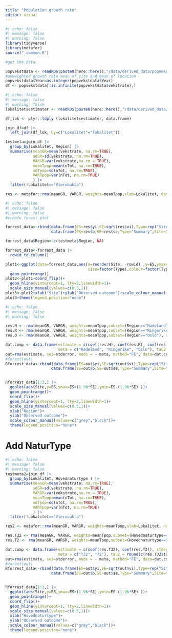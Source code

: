 ```yaml
---
title: "Population growth rate"
editor: visual
---
```


```r
#| echo: false
#| message: false
#| warning: false
library(tidyverse)
library(metafor)
source("_common.R")

#get the data

popvekstdata <- readRDS(paste0(here::here(),"/data/derived_data/popvekstdata.RDS"))
#unweighted growth rate mean of site and mean of location
popvekstdata$Year=as.integer(popvekstdata$Year)
df <- popvekstdata[!is.infinite(popvekstdata$vekstrate),]
```

```r
#| echo: false
#| message: false
#| warning: false
lokalitetsestimater <- readRDS(paste0(here::here(),"/data/derived_data/lokalitetsestimater.RDS"))

df_lok <- plyr::ldply (lokalitetsestimater, data.frame)

join_df=df |> 
  left_join(df_lok, by=c("Lokalitet"="lokalitet"))

testmeta=join_df |> 
  group_by(Lokalitet, Region) |> 
  summarise(meanGR=mean(vekstrate, na.rm=TRUE),
            sdGR=sd(vekstrate, na.rm=TRUE),
            VARGR=var(vekstrate,na.rm = TRUE),
            meanTpop=mean(nTot, na.rm=TRUE),
            sdTpop=sd(nTot, na.rm=TRUE),
            VARTpop=var(nTot, na.rm=TRUE)
            ) |> 
  filter(!Lokalitet=="Viernbukta")

res <- metafor::rma(meanGR, VARGR, weights=meanTpop,slab=Lokalitet, data=testmeta)

```

```r
#| echo: false
#| message: false
#| warning: false
#create forest plot

forrest_data<-rbind(data.frame(ES=res$yi,SE=sqrt(res$vi),Type=rep("Site", 25),Site=testmeta$Lokalitet),
                    data.frame(ES=res$b,SE=res$se,Type="Summary",Site="Summary"))

forrest_data$Region<-c(testmeta$Region, NA)

forrest_data<-forrest_data |> 
  rowid_to_column()

plot1<-ggplot(data=forrest_data,aes(x=reorder(Site, -rowid) ,y=ES,ymax=ES+(1.96*SE),ymin=ES-(1.96*SE),
                                    size=factor(Type),colour=factor(Type)))+
  geom_pointrange()
plot2<-plot1+coord_flip()+
  geom_hline(yintercept=1, lty=2,linewidth=1)+
  scale_size_manual(values=c(0.5,1))
plot3<-plot2+xlab("Site")+ylab("Observed outcome")+scale_colour_manual(values=c("grey","black"))
plot3+theme(legend.position="none")


```

```r
#| echo: false
#| message: false
#| warning: false

res.H <- rma(meanGR, VARGR, weights=meanTpop,subset=(Region=="Hadeland"), slab=Lokalitet, data=testmeta)
res.R <- rma(meanGR, VARGR, weights=meanTpop,subset=(Region=="Ringerike"), slab=Lokalitet, data=testmeta)
res.O <- rma(meanGR, VARGR, weights=meanTpop,subset=(Region=="Oslo"), slab=Lokalitet, data=testmeta)

dat.comp <- data.frame(estimate = c(coef(res.H), coef(res.R), coef(res.O)), stderror = c(res.H$se, res.R$se, res.O$se),
                       meta = c("Hadeland", "Ringerike", "Oslo"), tau2 = round(c(res.H$tau2, res.R$tau2, res.O$tau2),4))
out=rma(estimate, sei=stderror, mods = ~ meta, method="FE", data=dat.comp, digits=3)
#forest(out)
Rforrest_data<-rbind(data.frame(ES=out$yi,SE=sqrt(out$vi),Type=rep("Site", 3),Site=dat.comp$meta),
                    data.frame(ES=out$b,SE=out$se,Type="Summary",Site="Summary"))


Rforrest_data[1:3,] |> 
  ggplot(aes(Site,y=ES,ymax=ES+(1.96*SE),ymin=ES-(1.96*SE) ))+
  geom_pointrange()+
  coord_flip()+
  geom_hline(yintercept=1, lty=2,linewidth=1)+
  scale_size_manual(values=c(0.5,1))+
  xlab("Region")+
  ylab("Observed outcome")+
  scale_colour_manual(values=c("grey","black"))+
  theme(legend.position="none")


```

# Add NaturType

```r
#| echo: false
#| message: false
#| warning: false
testmeta2=join_df |> 
  group_by(Lokalitet, Hovednaturtype ) |> 
  summarise(meanGR=mean(vekstrate, na.rm=TRUE),
            sdGR=sd(vekstrate, na.rm=TRUE),
            VARGR=var(vekstrate,na.rm = TRUE),
            meanTpop=mean(nTot, na.rm=TRUE),
            sdTpop=sd(nTot, na.rm=TRUE),
            VARTpop=var(nTot, na.rm=TRUE)
            ) |> 
  filter(!Lokalitet=="Viernbukta")

res2 <- metafor::rma(meanGR, VARGR, weights=meanTpop,slab=Lokalitet, data=testmeta2)

res.T32 <- rma(meanGR, VARGR, weights=meanTpop,subset=(Hovednaturtype=="T32"), slab=Lokalitet, data=testmeta2)
res.T2 <- rma(meanGR, VARGR, weights=meanTpop,subset=(Hovednaturtype=="T2"), slab=Lokalitet, data=testmeta2)

dat.comp <- data.frame(estimate = c(coef(res.T32), coef(res.T2)), stderror = c(res.T32$se, res.T2$se),
                       meta = c("T32", "T2"), tau2 = round(c(res.T32$tau2, res.T2$tau2),4))
out=rma(estimate, sei=stderror, mods = ~ meta, method="FE", data=dat.comp, digits=3)
#forest(out)
Rforrest_data<-rbind(data.frame(ES=out$yi,SE=sqrt(out$vi),Type=rep("Site", 2),Site=dat.comp$meta),
                    data.frame(ES=out$b,SE=out$se,Type="Summary",Site="Summary"))


Rforrest_data[1:2,] |> 
  ggplot(aes(Site,y=ES,ymax=ES+(1.96*SE),ymin=ES-(1.96*SE) ))+
  geom_pointrange()+
  coord_flip()+
  geom_hline(yintercept=1, lty=2,linewidth=1)+
  scale_size_manual(values=c(0.5,1))+
  xlab("Hovednaturtype")+
  ylab("Observed outcome")+
  scale_colour_manual(values=c("grey","black"))+
  theme(legend.position="none")


```
